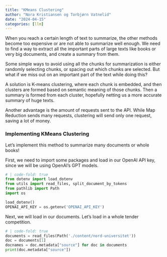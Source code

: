 ```yaml
---
title: "KMeans Clustering"
author: "Nora Kristiansen og Torbjørn Vatnelid"
date: "2024-04-15"
categories: [llm]
---
```


When you reach a certain length of text to summarize, the other methods become too expensive or are not able to summarize well enough. We need to find a way to extract all the important parts of large texts like books or very big documents, and create a summary from them.

Some simple ways to avoid using all the chunks for summarization is either randomly selecting chunks, or spacing out which chunks are selected. But what if we miss out on an important part of the text while doing this?

A solution is K-means clustering, where each chunk is embedded, and then clusters are formed based on semantic meaning of those chunks. Then a summary is formed from each cluster, hopefully netting us a more accurate summary of huge texts.

Another advantage is the amount of requests sent to the API. While Map Reduction sends many requests, clustering will send only one request, saving a lot of money.

### Implementing KMeans Clustering
Let's implement this method to summarize many documents or whole books!

First, we need to import some packages and load in our OpenAI API key, since we will be using OpenAI's GPT models.
```python
# | code-fold: true
from dotenv import load_dotenv
from utils import read_files, split_document_by_tokens
from pathlib import Path
import os

load_dotenv()
OPENAI_API_KEY = os.getenv('OPENAI_API_KEY')
```

Next, we will load in our documents. Let's load in a whole tender competition.
```python
# | code-fold: true
documents = read_files(Path('./content/nord-universitet'))
doc = documents[1]
docnames = doc.metadata["source"] for doc in documents
print(doc.metadata["source"])
```